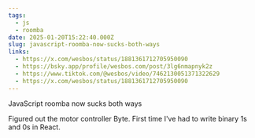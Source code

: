 ```yaml
---
tags:
  - js
  - roomba
date: 2025-01-20T15:22:40.000Z
slug: javascript-roomba-now-sucks-both-ways
links:
  - https://x.com/wesbos/status/1881361712705950090
  - https://bsky.app/profile/wesbos.com/post/3lg6nmapnyk2z
  - https://www.tiktok.com/@wesbos/video/7462130051371322629
  - https://x.com/wesbos/status/1881361712705950090
---
```


JavaScript roomba now sucks both ways

Figured out the motor controller Byte. First time I've had to write binary 1s and 0s in React.
